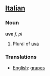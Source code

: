 ==[[Italian]]==
===Noun===
'''uve''' ''f, pl''

# Plural of [[uva]]

===Translations===
*[[English]]: [[grapes]]